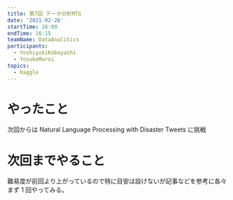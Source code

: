 ```yaml
---
title: 第7回 データ分析MTG
date: '2021-02-26'
startTime: 16:00
endTime: 16:15
teamName: DataAnalitics
participants:
  - YoshiyukiKobayashi
  - YosukeMuroi
topics:
  - Kaggle
---
```


# やったこと

次回からは Natural Language Processing with Disaster Tweets に挑戦

# 次回までやること

難易度が前回より上がっているので特に目安は設けないが記事などを参考に各々まず 1 回やってみる。
